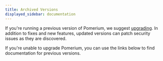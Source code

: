 ```yaml
---
title: Archived Versions
displayed_sidebar: documentation
---
```



If you're running a previous version of Pomerium, we suggest [upgrading](/docs/core/upgrading). In addition to fixes and new features, updated versions can patch security issues as they are discovered.

If you're unable to upgrade Pomerium, you can use the links below to find documentation for previous versions.

<DocVersions />
